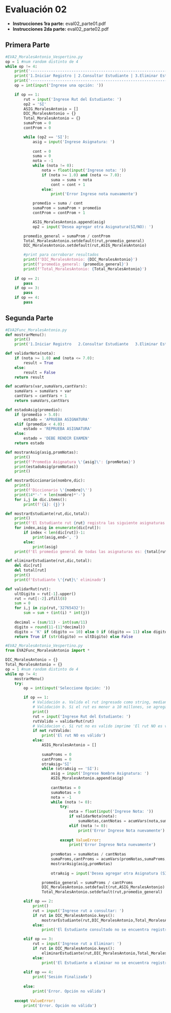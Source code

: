 
# Evaluación 02
- **Instrucciones 1ra parte:** <ExternalLink href="/inacap/ti3v11/docs/eval02_parte01.pdf">eval02_parte01.pdf</ExternalLink>
- **Instrucciones 2da parte:** <ExternalLink href="/inacap/ti3v11/docs/eval02_parte02.pdf">eval02_parte02.pdf</ExternalLink>

## Primera Parte

```python
#EVA2_MoralesAntonio_Vespertino.py
op = 1 #num random distinto de 4
while op != 4:
    print('-----------------------------------------------------------------------------')
    print('1.Iniciar Registro | 2.Consultar Estudiante | 3.Eliminar Estudiante | 4.Salir')
    print('-----------------------------------------------------------------------------')
    op = int(input('Ingrese una opción: '))

    if op == 1:
        rut = input('Ingrese Rut del Estudiante: ')
        op2 = 'SI'
        ASIG_MoralesAntonio = []
        DIC_MoralesAntonio = {}
        Total_MoralesAntonio = {}
        sumaProm = 0
        contProm = 0

        while (op2 == 'SI'):
            asig = input('Ingrese Asignatura: ')
        
            cont = 0
            suma = 0
            nota = -1
            while (nota != 0):
                nota = float(input('Ingrese nota: '))
                if (nota >= 1.0) and (nota <= 7.0):
                    suma = suma + nota
                    cont = cont + 1
                else:
                    print('Error Ingrese nota nuevamente')

            promedio = suma / cont
            sumaProm = sumaProm + promedio
            contProm = contProm + 1

            ASIG_MoralesAntonio.append(asig)
            op2 = input('Desea agregar otra Asignatura(SI/NO): ')

        promedio_general = sumaProm / contProm
        Total_MoralesAntonio.setdefault(rut,promedio_general)
        DIC_MoralesAntonio.setdefault(rut,ASIG_MoralesAntonio)

        #print para corroborar resultados
        print(f'DIC_MoralesAntonio: {DIC_MoralesAntonio}')
        print(f'promedio_general: {promedio_general}')
        print(f'Total_MoralesAntonio: {Total_MoralesAntonio}')
        
    if op == 2:
        pass
    if op == 3:
        pass
    if op == 4:
        pass
```

## Segunda Parte 

```python
#EVA2Func_MoralesAntonio.py
def mostrarMenu():
    print()
    print('1.Iniciar Registro   2.Consultar Estudiante   3.Eliminar Estudiante   4.Salir')    

def validarNota(nota):
    if (nota >= 1.0) and (nota <= 7.0):
        result = True
    else:
        result = False
    return result

def acumVars(var,sumaVars,cantVars):
    sumaVars = sumaVars + var
    cantVars = cantVars + 1
    return sumaVars,cantVars

def estadoAsig(promedio):
    if (promedio > 5.0):
        estado = 'APRUEBA ASIGNATURA'
    elif (promedio < 4.0):
        estado = 'REPRUEBA ASIGNATURA'
    else:
        estado = 'DEBE RENDIR EXAMEN'
    return estado

def mostrarAsig(asig,promNotas):
    print()
    print(f'Promedio Asignatura \'{asig}\': {promNotas}')
    print(estadoAsig(promNotas)) 
    print()

def mostrarDiccionario(nombre,dic):
    print()
    print(f'Diccionario \'{nombre}\'')
    print(14*'-' + len(nombre)*'-')
    for i,j in dic.items():
        print(f'{i}: {j}')

def mostrarEstudiante(rut,dic,total):
    print()
    print(f'El Estudiante rut {rut} registra las siguiente asignaturas:',end=' ')
    for index,asig in enumerate(dic[rut]):
        if index < len(dic[rut])-1:
            print(asig,end=', ')
        else:
            print(asig)
    print(f'El promedio general de todas las asignaturas es: {total[rut]}')

def eliminarEstudiante(rut,dic,total):
    del dic[rut]
    del total[rut]
    print()
    print(f'Estudiante \'{rut}\' eliminado')

def validarRut(rut):   
    ultDigito = rut[-1].upper()
    rut = rut[:-2].zfill(8)
    sum = 0
    for i,j in zip(rut,'32765432'):
        sum = sum + (int(i) * int(j))
    
    decimal = (sum/11) - int(sum/11)
    digito = round(11-(11*decimal))
    digito = 'K' if (digito == 10) else 0 if (digito == 11) else digito
    return True if (str(digito) == ultDigito) else False
```

```python
#EVA2_MoralesAntonio_Vespertino.py
from EVA2Func_MoralesAntonio import *

DIC_MoralesAntonio = {}
Total_MoralesAntonio = {}
op = 1 #num random distinto de 4
while op != 4:    
    mostrarMenu()
    try:
        op = int(input('Seleccione Opción: '))

        if op == 1:
            # Validación a. Valida el rut ingresado como string, mediante funcion validarRut()
            # Validación b. Si el rut es menor a 10 millones, se agregan 0s hasta completar 8 digitos
            print()
            rut = input('Ingrese Rut del Estudiante: ')
            rutValido = validarRut(rut)
            # Validacion c. Si rut no es valido imprime 'El rut NO es válido'
            if not rutValido:
                print('El rut NO es válido')
            else:
                ASIG_MoralesAntonio = []
        
                sumaProms = 0
                cantProms = 0
                otraAsig='SI'
                while (otraAsig == 'SI'):
                    asig = input('Ingrese Nombre Asignatura: ')
                    ASIG_MoralesAntonio.append(asig)
        
                    cantNotas = 0
                    sumaNotas = 0
                    nota = -1
                    while (nota != 0):
                        try:
                            nota = float(input('Ingrese Nota: '))
                            if validarNota(nota):
                                sumaNotas,cantNotas = acumVars(nota,sumaNotas,cantNotas)
                            elif (nota != 0):
                                print('Error Ingrese Nota nuevamente')
                    
                        except ValueError:
                            print('Error Ingrese Nota nuevamente')
                
                    promNotas = sumaNotas / cantNotas
                    sumaProms,cantProms = acumVars(promNotas,sumaProms,cantProms)
                    mostrarAsig(asig,promNotas)
                
                    otraAsig = input('Desea agregar otra Asignatura (SI/NO): ').upper()

                promedio_general = sumaProms / cantProms
                DIC_MoralesAntonio.setdefault(rut,ASIG_MoralesAntonio)
                Total_MoralesAntonio.setdefault(rut,promedio_general)

        elif op == 2:
            print()
            rut = input('Ingrese rut a consultar: ')
            if rut in DIC_MoralesAntonio.keys():
                mostrarEstudiante(rut,DIC_MoralesAntonio,Total_MoralesAntonio)
            else:
                print('El Estudiante consultado no se encuentra registrado')

        elif op == 3:
            rut = input('Ingrese rut a Eliminar: ')
            if rut in DIC_MoralesAntonio.keys():
                eliminarEstudiante(rut,DIC_MoralesAntonio,Total_MoralesAntonio)
            else:
                print('El Estudiante a eliminar no se encuentra registrado')
        
        elif op == 4:
            print('Sesión Finalizada')
        
        else:
            print('Error. Opción no válida')
    
    except ValueError:
        print('Error. Opción no válida')
```


